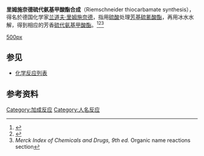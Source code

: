 '''里姆施奈德硫代氨基甲酸酯合成'''（Riemschneider thiocarbamate synthesis），得名於德国化学家[[兰道夫·里姆施奈德|兰道夫·里姆施奈德]]，指用[[硫酸|硫酸]]处理[[芳基|芳基]][[硫氰酸酯|硫氰酸酯]]，再用冰水水解，得到相应的芳香[[硫代氨基甲酸酯|硫代氨基甲酸酯]]。<ref>{{cite journal en
 | title = Die Schmelzpunkte primärer Monothiocarbamidsäure-S-n-alkyl-ester Thiocarbamate. VI. Mitteilung 
 | author = Randolph Riemschneider, G. Orlick  
 | journal = Angewandte Chemie 
 | volume = 64 
 | issue = 15
 | pages = 429 
 | year = 1952 
 | url =  
 | doi = 10.1002/ange.19520641506   }}</ref><ref>{{cite journal en
 | title = Thiocarbamates. III.1 Aryl Thiocarbamates from Aryl Thiocyanates
 | author = R. Riemschneider, F. Wojahn, and G. Orlick  
 | journal = Journal of the American Chemical Society
 | volume = 73  
 | issue = 12
 | pages = 5905–5907 
 | year = 1951  
 | url =  
 | doi = 10.1021/ja01156a552   }}</ref><ref>''Merck Index of Chemicals and Drugs, 9th ed.'' Organic name reactions section</ref>

[[image:riemschneider.png|500px]]

==参见==
*[[化学反应列表|化学反应列表]]

==参考资料==
{{reflist}}

[[Category:加成反应|Category:加成反应]]
[[Category:人名反应|Category:人名反应]]